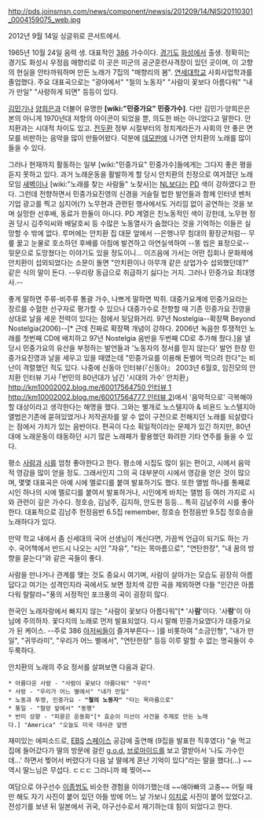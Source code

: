 http://pds.joinsmsn.com/news/component/newsis/201209/14/NISI20110301_0004159075_web.jpg

2012년 9월 14일 싱글위로 콘서트에서.

1965년 10월 24일 음력 생. 대표적인 [[386]] 가수이다. [[경기도]] [[화성]]에서 출생. 정확히는 경기도 화성시 우정읍 매향리로 이 곳은 미군의 공군훈련사격장이 있던 곳이며, 이 고향의 현실을 안타까워하며 만든 노래가 7집의 "매향리의 봄". [[연세대학교]] 사회사업학과를 졸업했다. 주요 대표곡으로는 "광야에서" "철의 노동자" "사람이 꽃보다 아름다워" "내가 만일" "사랑하게 되면" 등등이 있다.

[[김민기]]나 [[양희은]]과 더불어 유명한 '''[wiki:"민중가요" 민중가수]'''. 다만 김민기·양희은은 본의 아니게 1970년대 저항의 아이콘이 되었을 뿐, 의도한 바는 아니었다고 말한다. 안치환과는 시대적 차이도 있고. [[전두환]] 정부 시절부터의 정치계라든가 사회의 안 좋은 면모를 비판하는 음악을 많이 만들어왔다. 덕분에 [[데모]]판에 나가면 안치환의 노래를 많이 들을 수 있다.

그러나 현재까지 활동하는 일부 [wiki:"민중가요" 민중가수]들에게는 그다지 좋은 평을 듣지 못하고 있다. 과거 노래운동을 활발하게 할 당시 안치환의 친정으로 여겨졌던 노래모임 [[새벽]]이나 [wiki:"노래를 찾는 사람들" 노찾사]는 [[NL]]보다는 [[PD]] 색이 강하였다고 한다. 그런데 전향하면서 민중가요진영의 신경을 거슬릴 법한 발언들과 함께 인터넷 벤처기업 광고를 찍고 심지어(?) 노무현과 관련된 행사에서도 거리낌 없이 공연하는 것을 보며 실망한 선후배, 동료가 한둘이 아니다. PD 계열은 친노동적인 색이 강한데, 노무현 정권 당시 김주익씨와 배달호씨 등 수많은 노동열사가 숨졌다는 것을 기억하는 이들은 실망할 수 밖에 없다. 루머에는 안치환 집 대문 앞에서 --은행나무 침대의 황장군처럼-- 무릎 꿇고 눈물로 호소하던 후배를 아침에 발견하고 아연실색하여 --똥 씹은 표정으로-- 뒷문으로 도망쳤다는 이야기도 있을 정도이니... 이즈음에 가서는 어떤 집회나 문화제에 안치환이 섭외되었다는 소문이 돌면 "안치환이나 아무개 같은 상업가수 섭외했던데?" 같은 식의 말이 돈다. --우리랑 동급으로 취급하기 싫다는 거지. 그러나 민중가요 최대명사.--

좋게 말하면 주류-비주류 통괄 가수, 나쁘게 말하면 박쥐. 대중가요계에 민중가요라는 장르를 수혈한 선구자로 평가할 수 있으나 대중가수로 전향할 때 기존 민중가요 진영을 상대로 날을 세운 전력이 있다는 점에서 뒷담화거리. 97년 Nostelgia--확장팩 Beyond Nostelgia(2006)--[* 근데 진짜로 확장팩 개념이 강하다. 2006년 녹음한 투쟁적인 노래를 첫번째 CD에 배치하고 97년 Nostelgia 음반을 두번째 CD로 추가해 줬다.]을 낼 당시 민중가요의 유산을 부정하는 발언들과 '노동자의 정서를 믿지 않는다' 발언  한창 민중가요진영과 날을 세우고 있을 때였는데 "민중가요를 이용해 돈벌어 먹으려 한다"는 비난이 격렬했던 적도 있다.  나중에 신동아 인터뷰(『신동아』 2003년 6월호, 임진모의 안치환 인터뷰 기사 ｢번민의 80년대가 남긴 '시대의 가수' 안치환｣ [[http://km10002002.blog.me/60017564750 인터뷰 1]] [[http://km10002002.blog.me/60017564777 인터뷰 2]])에서 '음악적으로' 극복해야 할 대상이라고 생각한다는 해명을 했다. 그와는 별개로 노스텔지아 & 비욘드 노스텔지아 앨범은기존에 묻혀있었거나 저작권자를 알 수 없이 구전으로 전해지던 노래를 되살렸다는 점에서 가치가 있는 음반이다. 편곡이 다소 획일적이라는 문제가 있긴 하지만, 80년대에 노래운동이 태동하던 시기 많은 노래패가 활용했던 화려한 기타 연주를 들을 수 있다.

평소 [[사람]]과 [[시]]를 엄청 좋아한다고 한다. 평소에 시집도 많이 읽는 편이고, 시에서 음악적 영감을 많이 얻을 정도. 그래서인지 그의 곡 대부분이 시에서 영감을 얻은 것이 많으며, 몇몇 대표곡은 아예 시에 멜로디를 붙여 발표하기도 했다. 또한 앨범 하나를 통째로 시인 하나의 시에 멜로디를 붙여서 발표하거나, 시인에게 바치는 앨범 등 여러 가지로 시와 관련이 깊은 가수다. 정호승, 김남주, 김지하, 안도현 등등... 특히 김남주의 시를 좋아한다. 대표적으로 김남주 헌정음반 6.5집 remember, 정호승 헌정음반 9.5집 정호승을 노래하다가 있다.

만약 학교 내에서 좀 신세대의 국어 선생님이 계신다면, 가끔씩 언급이 되기도 하는 가수. 국어책에서 반드시 나오는 시인 "자유", "타는 목마름으로", "연탄한장", "내 꿈의 방향을 묻는다"와 같은 곡들이 좋다. 

사람을 만나거나 관계를 맺는 것도 중요시 여기며, 사람이 살아가는 모습도 굉장히 아름답다고 여기는 성격인지라 곡에서도 보면 정치색 강한 곡을 제외하면 다들 "인간은 아름다워 랄랄라~"풍의 서정적인 포크풍의 곡이 굉장히 많다.

한국인 노래자랑에서 빠지지 않는 "사람이 꽃보다 아름다워"[* '사'''람''''이다. '사'''랑''''이 아님에 주의하자. 꽃다지의 노래로 먼저 발표되었다. 다시 말해 민중가요였다가 대중가요가 된 케이스.  --주로 386 [[아저씨]]들이 즐겨부른다-- ]를 비롯하여 "소금인형", "내가 만일", "귀뚜라미", "우리가 어느 별에서", "연탄한장" 등등 이루 말할 수 없는 명곡들이 수두룩하다.

안치환의 노래의 주요 정서를 살펴보면 다음과 같다.

 * 아름다운 사람 - "사람이 꽃보다 아름다워" "우리"
 * 사랑 - "우리가 어느 별에서" "내가 만일"
 * 노동과 투쟁, 민중가요 - '''"철의 노동자"''' "타는 목마름으로"
 * 통일 - "철망 앞에서" "동행"
 * 반미 성향 - "피묻은 운동화"[* 효순이 미선이 사건을 주제로 만든 노래다.] "America" "오늘도 미국 대사관 앞엔

재미있는 에피소드로, [[EBS]] [[스페이스]] 공감에 출연해 (9집을 발표한 직후였다) "술 먹고 집에 들어갔다가 딸의 방문에 걸린 [[g.o.d.]] [[브로마이드]]를 보고 열받아서 '나도 가수인데...' 하면서 찢어서 버렸다가 다음 날 딸에게 혼난 기억이 있다"라는 말을 했다(...) ~~역시 딸느님은 무섭다. ㄷㄷㄷ 그러니까 왜 찢어~~

여담으로 야구선수 [[이종범]]도 비슷한 경험을 이야기했는데 ~~애아빠의 고충~~ 어릴 때만 해도 자기 사진이 붙어 있던 아들 방에 어느 날 가보니 [[이치로]] 사진이 붙어 있었다고. 전성기를 보낸 뒤 일본에서 귀국, 야구선수로서 재기하는데 힘이 되었다고 한다.
